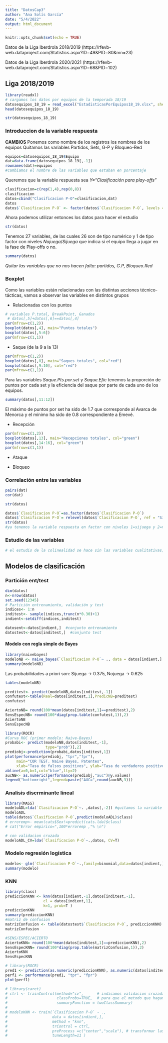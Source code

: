 ```yaml
---
title: "DatosCap3"
author: "Ana Solís García"
date: "5/4/2022"
output: html_document
---
```


```r
knitr::opts_chunk$set(echo = TRUE)
```


Datos de la Liga Iberdrola 2018/2019 (https://rfevb-web.dataproject.com/Statistics.aspx?ID=49&PID=80&mn=23)

Datos de la Liga Iberdrola 2020/2021 (https://rfevb-web.dataproject.com/Statistics.aspx?ID=68&PID=102) 


## Liga 2018/2019

```r
library(readxl)
# cargamos los datos por equipos de la temporada 18/19
datosequipos_18_19 = read_excel("EstadisticasPorEquipos18_19.xlsx", sheet=2, range= "A4:AA16", col_names=T)
head(datosequipos_18_19)
```

```r
str(datosequipos_18_19)
```



### Introduccion de la variable respuesta


**CAMBIOS**
Ponemos como nombre de los registros los nombres de los equipos
Quitamos las variables Partidos, Sets, G-P y Bloqueo-Red

```r
equipos=datosequipos_18_19$Equipo
dat=data.frame(datosequipos_18_19[,-1])
rownames(dat)=equipos
#cambiamos el nombre de las variables que estaban en porcentaje
```


Queremos que la variable respuesta sea *Y="Clasificación para play-offs"* 

```r
clasificacion=c(rep(1,4),rep(0,8))
clasificacion
datos=cbind("Clasificacion P-O"=clasificacion,dat)
datos
datos$`Clasificacion P-O` <- factor(datos$`Clasificacion P-O`, levels = c("0", "1"), labels = c("Nojuega", "Sijuega"))
```



Ahora podemos utilizar entonces los datos para hacer el estudio 

```r
str(datos)
```
Tenemos 27 variables, de las cuales 26 son de tipo numérico y 1 de tipo factor con niveles *Nojuega*/*Sijuega* que indica si el equipo llega a jugar en la fase de Play-offs o no. 

```r
summary(datos)
```
*Quitar las variables que no nos hacen falta: partidos, G.P, Bloqueo.Red*

### Boxplot

Como las variables están relacionadas con las distintas acciones técnico-tácticas, vamos a observar las variables en distintos grupos

- Relacionadas con los puntos 

```r
# variables P.total, BreakPoint, Ganados
 # datos[,5]+datos[,6]==datos[,4]
par(mfrow=c(1,2))
boxplot(datos[,4], main="Puntos totales")
boxplot(datos[,5:6])
par(mfrow=c(1,1))
```

- Saque (de la 9 a la 13)

```r
par(mfrow=c(1,2))
boxplot(datos[,8], main="Saques totales", col="red")
boxplot(datos[,9:10], col="red")
par(mfrow=c(1,1))
```


Para las variables *Saque.Pts.por.set* y *Saque.Efic* tenemos la proporción de puntos por cada set y la eficiencia del saque por parte de cada uno de los equipos.

```r
summary(datos[,11:12])
```
El máximo de puntos por set ha sido de 1.7 que corresponde al Avarca de Menorca y el mínimo ha sido de 0.8 correspondiente a Emevé.


- Recepción

```r
par(mfrow=c(1,2))
boxplot(datos[,13], main="Recepciones totales", col="green")
boxplot(datos[,14:16], col="green")
par(mfrow=c(1,1))
```


- Ataque

- Bloqueo

### Correlación entre las variables


```r
pairs(dat)
cor(dat)
```


```r
str(datos)
```

```r
datos$`Clasificacion P-O`=as.factor(datos$`Clasificacion P-O`)
datos$`Clasificacion P-O`= relevel(datos$`Clasificacion P-O`, ref = "Sijuega")
str(datos)
#ya tenemos la variable respuesta en factor con niveles 1=sijuega y 2=nojuega
```


### Estudio de las variables 

```r
# el estudio de la colinealidad se hace sin las variables cualitativas, no hay
```

## Modelos de clasificación

### Partición ent/test

```r
dim(datos)
n<-nrow(datos)
set.seed(12345)
# Partición entrenamiento, validación y test
indices<- 1:n
inditest<- sample(indices,trunc(n*0.30)+1)
indient<-setdiff(indices,inditest)

datosent<-datos[indient,]  #conjunto entrenamiento
datostest<-datos[inditest,]  #conjunto test
```


#### Modelo con regla simple de Bayes

```r
library(naivebayes)
modeloNB <- naive_bayes(`Clasificacion P-O`~ ., data = datos[indient,] )
summary(modeloNB)
```

Las probabilidades a priori son: Sijuega -> 0.375,  Nojuega -> 0.625


```r
tables(modeloNB)
```

```r
preditest<- predict(modeloNB,datos[inditest,-1])
confutest<-table(Real=datos[inditest,1],PredicNB=preditest)
confutest
```
```r
AciertoNB= round(100*mean(datos[inditest,1]==preditest),2)
SensEspecNB= round(100*diag(prop.table(confutest,1)),2)
AciertoNB
SensEspecNB
```
```r
library(ROCR)
#Curva ROC (primer modelo: Naive-Bayes)
probabi<- predict(modeloNB,datos[inditest,-1],
                  type="prob")[,2] 
prediobj<-prediction(probabi,datos[inditest,1])
plot(performance(prediobj, "tpr","fpr"),
     main="COR TEST. Naive Bayes, Patentes",
     xlab="Tasa de falsos positivos", ylab="Tasa de verdaderos positivos")
abline(a=0,b=1,col="blue",lty=2)
aucNB<- as.numeric(performance(prediobj,"auc")@y.values)
legend("bottomright",legend=paste("AUC=",round(aucNB,3)))
```




### Analisis discrminante lineal

```r
library(MASS)
modeloADL=lda(`Clasificacion P-O`~. ,datos[,-2]) #quitamos la variable partidos porque es constante para todos los grupos
modeloADL
table(datos$`Clasificacion P-O`,predict(modeloADL)$class)
# erroremp<- mean(cats$Sex!=predict(cats.lda)$class)
# cat("Error empirico=",100*erroremp ,"% \n")

# con validacion cruzada
modeloADL_CV=lda(`Clasificacion P-O`~.,datos, CV=T)
```

### Modelo regresión logística

```r
modelo<- glm(`Clasificacion P-O`~.,family=binomial,data=datos[indient,])
summary(modelo)
```

### KNN

```r
library(class)
prediccionKNN <- knn(datos[indient,-1],datos[inditest,-1],
                 cl = datos[indient,1],
                 k=1, prob=T )
prediccionKNN
summary(prediccionKNN)
#matriz de confusion
matrizConfusion <- table(datostest$`Clasificacion P-O`, prediccionKNN)
matrizConfusion

#SENS/ESPEC/ACIERTO
AciertoKNN= round(100*mean(datos[inditest,1]==prediccionKNN),2)
SensEspecKNN= round(100*diag(prop.table(matrizConfusion,1)),2)
AciertoKNN
SensEspecKNN

# library(ROCR)
pred1 <- prediction(as.numeric(prediccionKNN), as.numeric(datos[inditest,]$`Clasificacion P-O`))
perf1 <- performance(pred1, "tpr", "fpr")
plot(perf1)

# library(caret)
# ctrl <- trainControl(method="cv",      # indicamos validacion cruzada
#                      classProbs=TRUE,  # para que el metodo que hagamos obtenga estimaciones de probabilidad
#                      summaryFunction = twoClassSummary)
# 
# modeloKNN <- train(`Clasificacion P-O` ~ .,                        
#                    data = datos[indient,],          
#                    method = "knn",                 
#                    trControl = ctrl,                
#                    preProcess =c("center","scale"), # transformar las variables predictoras (preprocesamiento). Center y scale (centrar por su media y dividir por su des. tipica)
#                    tuneLength=11 )
```


```r
```

